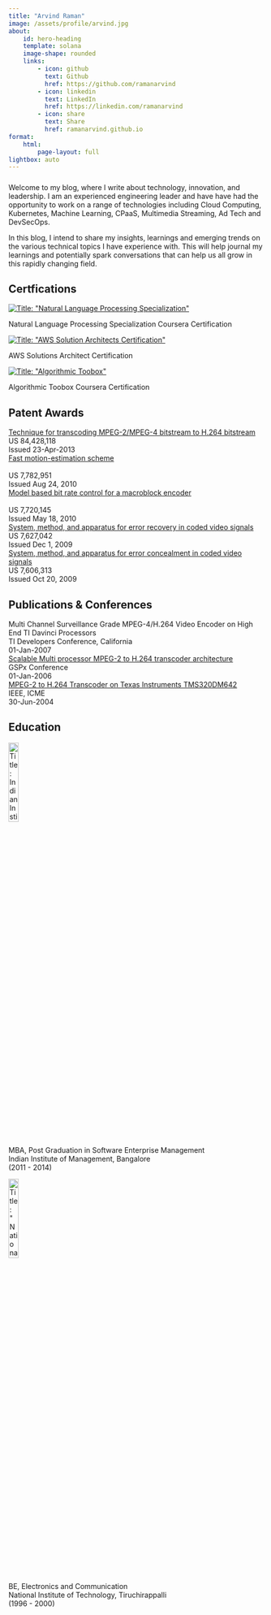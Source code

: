 ```yaml
---
title: "Arvind Raman"
image: /assets/profile/arvind.jpg
about:
    id: hero-heading
    template: solana
    image-shape: rounded
    links:
        - icon: github
          text: Github
          href: https://github.com/ramanarvind
        - icon: linkedin
          text: LinkedIn
          href: https://linkedin.com/ramanarvind
        - icon: share
          text: Share
          href: ramanarvind.github.io
format:
    html:
        page-layout: full
lightbox: auto
---
```

#####
:::{#hero-heading}
Welcome to my blog, where I write about technology, innovation, and leadership. I am an experienced engineering leader and have have had the opportunity to work on a range of technologies including Cloud Computing, Kubernetes, Machine Learning, CPaaS, Multimedia Streaming, Ad Tech and DevSecOps. 

In this blog, I intend to share my insights, learnings and emerging trends on the various technical topics I have experience with. This will help journal my learnings and potentially spark conversations that can help us all grow in this rapidly changing field.
:::

## Certfications

::: {layout-ncol="2"}
::::: {.card .card-body}
::::::::: {.card-text}
[![](/assets/profile/Coursera_8V3XW2KW59GJ.jpg "Title: "Natural Language Processing Specialization""){group="certifications"}](https://www.coursera.org/account/accomplishments/specialization/8V3XW2KW59GJ){.external target="_blank"}
:::::::::
::::::: {.card-title .h5}
Natural Language Processing Specialization Coursera Certification
:::::::
:::::

::::: {.card .card-body}
::::::::: {.card-text}
[![](/assets/profile/AWSSolutionArchitect.jpg "Title: "AWS Solution Architects Certification""){group="certifications"}](https://cp.certmetrics.com/amazon/en/public/verify/credential/03255bb779b3469ea665a20bf5a081e5){.external target="_blank"}
:::::::::
::::::: {.card-title .h5}
AWS Solutions Architect Certification
:::::::
:::::

::::: {.card .card-body}
::::::::: {.card-text}
[![](/assets/profile/Coursera_CSXLXBPZGENY.jpg "Title: "Algorithmic Toobox""){group="certifications"}](https://www.coursera.org/account/accomplishments/verify/CSXLXBPZGENY){.external target="_blank"}
:::::::::
::::::: {.card-title .h5}
Algorithmic Toobox Coursera Certification
:::::::
:::::
:::

## Patent Awards 

::: {layout-ncol="2"}
::::: {.card .card-body}
::::::: {.card-title .h5}
| [Technique for transcoding MPEG-2/MPEG-4 bitstream to H.264 bitstream](https://ppubs.uspto.gov/dirsearch-public/print/downloadBasicPdf/8428118?requestToken=eyJzdWIiOiI4ZmYyZGExYS1lM2VjLTQ3NDMtOTkyYS05ZThlMjBmMTVlNWEiLCJ2ZXIiOiIyOGU3ZTFlMS1hNGFlLTQ1OGItODNhOS03YTU2N2NiYzFhMTkiLCJleHAiOjB9){.external target="_blank"}
:::::::
| US 84,428,118
| Issued 23-Apr-2013
:::::

::::: {.card .card-body}
::::::: {.card-title .h5}
| [Fast motion-estimation scheme](https://ppubs.uspto.gov/dirsearch-public/print/downloadBasicPdf/7782951?requestToken=eyJzdWIiOiI4ZmYyZGExYS1lM2VjLTQ3NDMtOTkyYS05ZThlMjBmMTVlNWEiLCJ2ZXIiOiIyOGU3ZTFlMS1hNGFlLTQ1OGItODNhOS03YTU2N2NiYzFhMTkiLCJleHAiOjB9){.external target="_blank"}
| <br> <!-- This will add a blank line -->
:::::::
| US 7,782,951
| Issued Aug 24, 2010
:::::

::::: {.card .card-body}
::::::: {.card-title .h5}
| [Model based bit rate control for a macroblock encoder](https://ppubs.uspto.gov/dirsearch-public/print/downloadBasicPdf/7720145?requestToken=eyJzdWIiOiI4ZmYyZGExYS1lM2VjLTQ3NDMtOTkyYS05ZThlMjBmMTVlNWEiLCJ2ZXIiOiIyOGU3ZTFlMS1hNGFlLTQ1OGItODNhOS03YTU2N2NiYzFhMTkiLCJleHAiOjB9){.external target="_blank"}
| <br> <!-- This will add a blank line -->
:::::::
| US 7,720,145 
| Issued May 18, 2010
:::::

::::: {.card .card-body}
::::::: {.card-title .h5}
| [System, method, and apparatus for error recovery in coded video signals](https://ppubs.uspto.gov/dirsearch-public/print/downloadBasicPdf/7627042?requestToken=eyJzdWIiOiI4ZmYyZGExYS1lM2VjLTQ3NDMtOTkyYS05ZThlMjBmMTVlNWEiLCJ2ZXIiOiIyOGU3ZTFlMS1hNGFlLTQ1OGItODNhOS03YTU2N2NiYzFhMTkiLCJleHAiOjB9){.external target="_blank"}
:::::::
| US 7,627,042
| Issued Dec 1, 2009
:::::

::::: {.card .card-body}
::::::: {.card-title .h5}
| [System, method, and apparatus for error concealment in coded video signals](https://ppubs.uspto.gov/dirsearch-public/print/downloadBasicPdf/7606313?requestToken=eyJzdWIiOiI4ZmYyZGExYS1lM2VjLTQ3NDMtOTkyYS05ZThlMjBmMTVlNWEiLCJ2ZXIiOiIyOGU3ZTFlMS1hNGFlLTQ1OGItODNhOS03YTU2N2NiYzFhMTkiLCJleHAiOjB9){.external target="_blank"}
:::::::
| US 7,606,313
| Issued Oct 20, 2009
:::::
:::

## Publications & Conferences

::: {layout-ncol="2"}
::::: {.card .card-body}
::::::: {.card-title .h5}
| Multi Channel Surveillance Grade MPEG-4/H.264 Video Encoder on High End TI Davinci Processors
:::::::
| TI Developers Conference, California
| 01-Jan-2007
:::::

::::: {.card .card-body}
::::::: {.card-title .h5}
| [Scalable Multi processor MPEG-2 to H.264 transcoder architecture](https://www.google.com/url?sa=t&source=web&rct=j&opi=89978449&url=https://www.ti.com/lit/pdf/sprp595&ved=2ahUKEwiezKLCsf6IAxWADjQIHRyEPegQFnoECBMQAQ&usg=AOvVaw1q0Ofaw4IERgZ0ClCKx8pI){.external target="_blank"}
:::::::
| GSPx Conference
| 01-Jan-2006
:::::

::::: {.card .card-body}
::::::: {.card-title .h5}
| [MPEG-2 to H.264 Transcoder on Texas Instruments TMS320DM642](https://ieeexplore.ieee.org/document/4620174){.external target="_blank"}
:::::::
| IEEE, ICME
| 30-Jun-2004
:::::
:::

## Education

::: {layout-ncol="2"}
::::: {.card .card-body}
::::::::: {.card-text}
![](/assets/profile/iimb.jpg "Title: Indian Institute Of Management, Bangalore"){fig-align="left" width=20%}
:::::::::
::::::: {.card-title .h5}
| MBA, Post Graduation in Software Enterprise Management
| Indian Institute of Management, Bangalore
| (2011 - 2014)
:::::::
:::::

::::: {.card .card-body}
::::::::: {.card-text}
![](/assets/profile/nitt.png "Title: "National Institute of Technology, Tiruchirappalli""){fig-align="left" width=20%}
:::::::::
::::::: {.card-title .h5}
| BE, Electronics and Communication
| National Institute of Technology, Tiruchirappalli
| (1996 - 2000)
:::::::
:::::
:::
